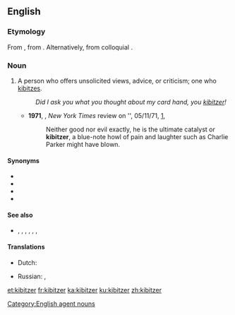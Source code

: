 ==English==

===Etymology===
From {{etyl|yi|en}}, from {{etyl|he|en}} {{m|he|קיבוץ||a gathering|tr=kibúts}}. Alternatively, from colloquial {{etyl|de|en}} {{m|de|kiebitzen||to be an onlooker at a game}}.

===Noun===
{{en-noun}}

# A person who offers unsolicited views, advice, or criticism; one who [[kibitz]]es.
#: ''Did I ask you what you thought about my card hand, you [[kibitzer]]!''
#* '''1971''', {{w|John Updike}}, ''New York Times'' review on '{{w|Rabbit Redux}}', 05/11/71, [http://www.nytimes.com/1971/11/05/books/updike-rabbit.html],
#*: Neither good nor evil exactly, he is the ultimate catalyst or '''kibitzer''', a blue-note howl of pain and laughter such as Charlie Parker might have blown.

====Synonyms====
* {{l|en|meddler}}
* {{l|en|busybody}}
* {{l|en|marplot}}
* {{l|en|nosey parker}}

====See also====
* {{l|en|gatecrasher}}, {{l|en|interloper}}, {{l|en|peeping tom}}, {{l|en|persona non grata}}, {{l|en|encroacher}}, {{l|en|backseat driver}}, {{l|en|buttinsky}}

====Translations====
{{trans-top|meddlesome person who tells others what to do}}
* Dutch: {{t|nl|[[bazig]] [[persoon]]|n}}
{{trans-mid}}
* Russian: {{t|ru|надое́да|m|f}} {{qualifier|gadfly}}, {{t|ru|непро́шеный зри́тель}}
{{trans-bottom}}

[[Category:English agent nouns]]

[[et:kibitzer]]
[[fr:kibitzer]]
[[ka:kibitzer]]
[[ku:kibitzer]]
[[zh:kibitzer]]